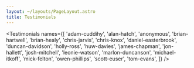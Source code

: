 ```yaml
---
layout: ~/layouts/PageLayout.astro
title: Testimonials
---
```



<Testimonials names={[
  'adam-cuddihy',
  'alan-hatch',
  'anonymous',
  'brian-hartwell',
  'brian-healy',
  'chris-jarvis',
  'chris-knox',
  'daniel-easterbrook',
  'duncan-davidson',
  'holly-ross',
  'huw-davies',
  'james-chapman',
  'jon-hallett',
  'josh-mitchell',
  'leonie-watson',
  'marlon-duncanson',
  'michael-itkoff',
  'mick-felton',
  'owen-phillips',
  'scott-euser',
  'tom-evans',
]} />
